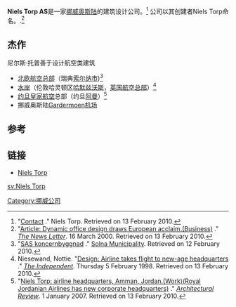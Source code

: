 {{Link style|time=2015-12-13T13:23:50+00:00}}
'''Niels Torp AS'''是一家[[挪威|挪威]][[奥斯陆|奥斯陆]]的建筑设计公司。<ref>"[http://www.nielstorp.no/IPS/?module=Articles;action=ArticleFolder.publicOpenFolder;ID=77;folderpagesize=200 Contact] {{webarchive|url=https://web.archive.org/web/20110724181732/http://www.nielstorp.no/IPS/?module=Articles%3Baction%3DArticleFolder.publicOpenFolder%3BID%3D77%3Bfolderpagesize%3D200 |date=2011-07-24 }}." Niels Torp. Retrieved on 13 February 2010.</ref> 公司以其创建者Niels Torp命名。.<ref>"[http://www.highbeam.com/doc/1G1-60972288.html Article: Dynamic office design draws European acclaim.(Business)] {{Wayback|url=http://www.highbeam.com/doc/1G1-60972288.html |date=20121103030005 }}." ''[[The_News_Letter|The News Letter]]''. 16 March 2000. Retrieved on 13 February 2010.</ref>

==杰作==
尼尔斯·托普善于设计航空类建筑
* [[:en:SAS_Head_Office|北欧航空总部]]（瑞典[[索尔纳市|索尔纳市]])<ref>"[http://www.solna.se/sv/stadsbyggnad-trafik/stadsmiljo/arkitektur-i-solna/frosunda-och-frosundavik/sas-koncernbyggnad/ SAS koncernbyggnad] {{webarchive|url=https://web.archive.org/web/20100828145435/http://solna.se/sv/stadsbyggnad-trafik/stadsmiljo/arkitektur-i-solna/frosunda-och-frosundavik/sas-koncernbyggnad/ |date=2010-08-28 }}." [[Solna_Municipality|Solna Municipality]]. Retrieved on 12 February 2010.</ref>
* [[:en:Waterside_(building)|水岸]]（伦敦哈灵顿区[[哈默兹沃斯|哈默兹沃斯]]，[[英国航空|英国航空]][[总部|总部]]）<ref>Niesewand, Nottie. "[http://www.independent.co.uk/life-style/design-airline-takes-flight-to-newage-headquarters-1142966.html Design: Airline takes flight to new-age headquarters] {{Wayback|url=http://www.independent.co.uk/life-style/design-airline-takes-flight-to-newage-headquarters-1142966.html |date=20121106160726 }}." ''[[The_Independent|The Independent]]''. Thursday 5 February 1998. Retrieved on 13 February 2010.</ref>
* [[约旦皇家航空|约旦皇家航空]]总部（约旦[[阿曼|阿曼]]）<ref>"[http://www.encyclopedia.com/doc/1G1-158911370.html Niels Torp: airline headquarters, Amman, Jordan.(Work)(Royal Jordanian Airlines has new corporate headquarters)] {{Wayback|url=http://www.encyclopedia.com/doc/1G1-158911370.html |date=20071130095137 }}." ''[[Architectural_Review|Architectural Review]]''. 1 January 2007. Retrieved on 13 February 2010.</ref>
* 挪威奥斯陆[[Gardermoen机场|Gardermoen机场]]

==参考==
{{reflist}}

==链接==
{{Portalbox|建築}}
* [http://www.nielstorp.no/ Niels Torp] {{Wayback|url=http://www.nielstorp.no/ |date=20120303111141 }}

[[Category:挪威公司|Category:挪威公司]]

[[sv:Niels_Torp|sv:Niels Torp]]